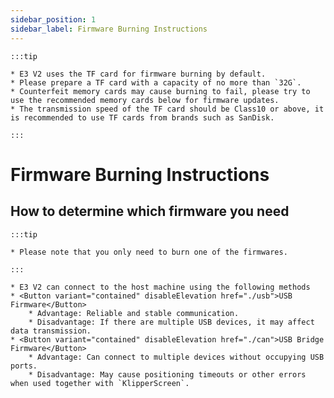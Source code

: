 ```yaml
---
sidebar_position: 1
sidebar_label: Firmware Burning Instructions
---
```


    :::tip

    * E3 V2 uses the TF card for firmware burning by default.
    * Please prepare a TF card with a capacity of no more than `32G`.
    * Counterfeit memory cards may cause burning to fail, please try to use the recommended memory cards below for firmware updates.
    * The transmission speed of the TF card should be Class10 or above, it is recommended to use TF cards from brands such as SanDisk.

    :::

# Firmware Burning Instructions


## How to determine which firmware you need

    :::tip

    * Please note that you only need to burn one of the firmwares.

    :::
    
    * E3 V2 can connect to the host machine using the following methods
    * <Button variant="contained" disableElevation href="./usb">USB Firmware</Button>
        * Advantage: Reliable and stable communication.
        * Disadvantage: If there are multiple USB devices, it may affect data transmission.
    * <Button variant="contained" disableElevation href="./can">USB Bridge Firmware</Button>
        * Advantage: Can connect to multiple devices without occupying USB ports.
        * Disadvantage: May cause positioning timeouts or other errors when used together with `KlipperScreen`.
